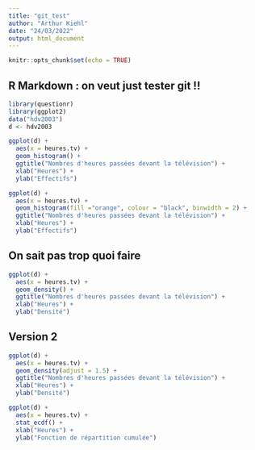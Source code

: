 ```yaml
---
title: "git_test"
author: "Arthur Kiehl"
date: "24/03/2022"
output: html_document
---
```


```r
knitr::opts_chunk$set(echo = TRUE)
```

## R Markdown : on veut just tester git !!

```r
library(questionr)
library(ggplot2)
data("hdv2003")
d <- hdv2003
```


```r
ggplot(d) +
  aes(x = heures.tv) +
  geom_histogram() +
  ggtitle("Nombres d'heures passées devant la télévision") +
  xlab("Heures") +
  ylab("Effectifs")
```
```r
ggplot(d) +
  aes(x = heures.tv) +
  geom_histogram(fill ="orange", colour = "black", binwidth = 2) +
  ggtitle("Nombres d'heures passées devant la télévision") +
  xlab("Heures") +
  ylab("Effectifs")
```


## On sait pas trop quoi faire 




```r
ggplot(d) +
  aes(x = heures.tv) +
  geom_density() +
  ggtitle("Nombres d'heures passées devant la télévision") +
  xlab("Heures") +
  ylab("Densité")
```
## Version 2 



```r
ggplot(d) +
  aes(x = heures.tv) +
  geom_density(adjust = 1.5) +
  ggtitle("Nombres d'heures passées devant la télévision") +
  xlab("Heures") +
  ylab("Densité")
```

```r
ggplot(d) +
  aes(x = heures.tv) +
  stat_ecdf() +
  xlab("Heures") +
  ylab("Fonction de répartition cumulée")
```


